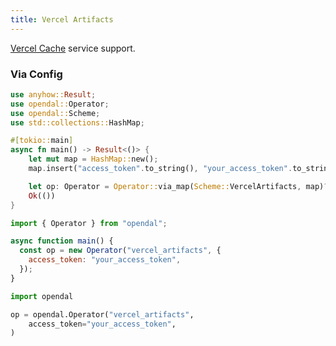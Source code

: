 ```yaml
---
title: Vercel Artifacts
---
```


[Vercel Cache](https://vercel.com/docs/concepts/monorepos/remote-caching) service support.


<Docs components={props.components} />

### Via Config


<Tabs>
  <TabItem value="rust" label="Rust" default>

```rust
use anyhow::Result;
use opendal::Operator;
use opendal::Scheme;
use std::collections::HashMap;

#[tokio::main]
async fn main() -> Result<()> {
    let mut map = HashMap::new();
    map.insert("access_token".to_string(), "your_access_token".to_string());

    let op: Operator = Operator::via_map(Scheme::VercelArtifacts, map)?;
    Ok(())
}
```

  </TabItem>
  <TabItem value="node.js" label="Node.js">

```javascript
import { Operator } from "opendal";

async function main() {
  const op = new Operator("vercel_artifacts", {
    access_token: "your_access_token",
  });
}
```

  </TabItem>
  <TabItem value="python" label="Python">

```python
import opendal

op = opendal.Operator("vercel_artifacts",
    access_token="your_access_token",
)
```

  </TabItem>
</Tabs>